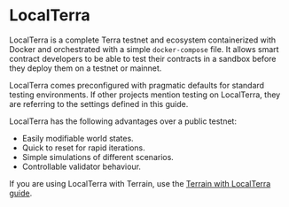 

# LocalTerra

LocalTerra is a complete Terra testnet and ecosystem containerized with Docker and orchestrated with a simple `docker-compose` file. It allows smart contract developers to be able to test their contracts in a sandbox before they deploy them on a testnet or mainnet.

LocalTerra comes preconfigured with pragmatic defaults for standard testing environments. If other projects mention testing on LocalTerra, they are referring to the settings defined in this guide.

LocalTerra has the following advantages over a public testnet:

- Easily modifiable world states.
- Quick to reset for rapid iterations.
- Simple simulations of different scenarios.
- Controllable validator behaviour.


<Admonition type="tip" icon="💡" title="Terrain and LocalTerra">

If you are using LocalTerra with Terrain, use the [Terrain with LocalTerra guide](../terrain/using-terrain-localterra.mdx).

</Admonition>
